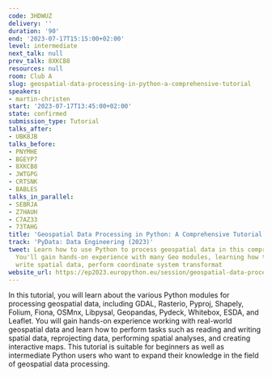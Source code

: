 ```yaml
---
code: 3HDWUZ
delivery: ''
duration: '90'
end: '2023-07-17T15:15:00+02:00'
level: intermediate
next_talk: null
prev_talk: 8XKCB8
resources: null
room: Club A
slug: geospatial-data-processing-in-python-a-comprehensive-tutorial
speakers:
- martin-christen
start: '2023-07-17T13:45:00+02:00'
state: confirmed
submission_type: Tutorial
talks_after:
- UBK8JB
talks_before:
- PNYMHE
- BGEYP7
- 8XKCB8
- JWTGPG
- CRTSNK
- BABLES
talks_in_parallel:
- SEBRJA
- Z7HAUH
- C7AZ33
- 73TAHG
title: 'Geospatial Data Processing in Python: A Comprehensive Tutorial'
track: 'PyData: Data Engineering (2023)'
tweet: Learn how to use Python to process geospatial data in this comprehensive tutorial!
  You'll gain hands-on experience with many Geo modules, learning how to read and
  write spatial data, perform coordinate system transformat
website_url: https://ep2023.europython.eu/session/geospatial-data-processing-in-python-a-comprehensive-tutorial
---
```


In this tutorial, you will learn about the various Python modules for processing geospatial data, including GDAL, Rasterio, Pyproj, Shapely, Folium, Fiona, OSMnx, Libpysal, Geopandas, Pydeck, Whitebox, ESDA, and Leaflet. You will gain hands-on experience working with real-world geospatial data and learn how to perform tasks such as reading and writing spatial data, reprojecting data, performing spatial analyses, and creating interactive maps. This tutorial is suitable for beginners as well as intermediate Python users who want to expand their knowledge in the field of geospatial data processing.